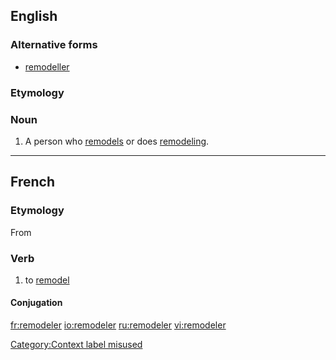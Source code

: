 ==English==

===Alternative forms===
* [[remodeller]]

===Etymology===
{{suffix|remodel|er}}

===Noun===
{{en-noun}}

# A person who [[remodel]]s or does [[remodeling]].

----

==French==

===Etymology===
From {{prefix|re|modeler|lang=fr}}

===Verb===
{{fr-verb}} {{context|transitive|lang=fr}}[[Category:Context label misused]]

# to [[remodel]]

====Conjugation====
{{fr-conj-e-er|remod|l|avoir}}

[[fr:remodeler]]
[[io:remodeler]]
[[ru:remodeler]]
[[vi:remodeler]]